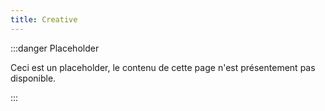 ```yaml
---
title: Creative
---
```


:::danger Placeholder

Ceci est un placeholder, le contenu de cette page n'est présentement pas disponible.

:::